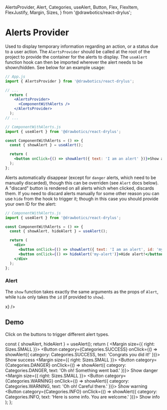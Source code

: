   AlertsProvider,
  Alert,
  Categories,
  useAlert,
  Button,
  Flex,
  FlexItem,
  FlexJustify,
  Margin,
  Sizes,
} from '@drawbotics/react-drylus';



# Alerts Provider
Used to display temporary information regarding an action, or a status due to a user action. The `AlertsProvider` should be called at the root of the project to provide the container for the alerts to display. The `useAlert` function hook can then be imported wherever the alert needs to be shown/hidden. See below for an example usage:

```jsx
// App.js
import { AlertsProvider } from '@drawbotics/react-drylus';

// ...
  return (
    <AlertsProvider>
      <ComponentWithAlerts />
    </AlertsProvider>
  );
// ...

// ComponentWithAlerts.js
import { useAlert } from '@drawbotics/react-drylus';

const ComponentWithAlerts = () => {
  const { showAlert } = useAlert();

  return (
    <button onClick={() => showAlert({ text: 'I am an alert' })}>Show alert when clicked!</button>
  );
};
```

Alerts automatically disappear (except for `danger` alerts, which need to be manually discarded), though this can be overriden (see `Alert` docs below). A "discard" button is rendered on all alerts which when clicked, discards them. If you need to discard alerts manually for some other reason you can use `hide` from the hook to trigger it; though in this case you should provide your own ID for the alert:

```jsx
// ComponentWithAlerts.js
import { useAlert } from '@drawbotics/react-drylus';

const ComponentWithAlerts = () => {
  const { showAlert, hideAlert } = useAlert();

  return (
    <div>
      <button onClick={() => showAlert({ text: 'I am an alert', id: 'my-alert' })}>Show alert when clicked!</button>
      <button onClick={() => hideAlert('my-alert')}>Hide alert!</button>
    </div>
  );
};
```

### Alert
The `show` function takes exactly the same arguments as the props of `Alert`, while `hide` only takes the `id` (if provided to `show`).

<Playground component={Alert}>
  <Alert category={Categories.DANGER} text="This is an information message" onClickDismiss={x=>x} />
</Playground>


## Demo
Click on the buttons to trigger different alert types.

  const { showAlert, hideAlert } = useAlert();
  return (
    <Flex justify={FlexJustify.START}>
      <FlexItem>
        <Margin size={{ right: Sizes.SMALL }}>
          <Button category={Categories.SUCCESS} onClick={() => showAlert({ category: Categories.SUCCESS, text: 'Congrats you did it!' })}>
            Show success
          </Button>
        </Margin>
      </FlexItem>
      <FlexItem>
        <Margin size={{ right: Sizes.SMALL }}>
          <Button category={Categories.DANGER} onClick={() => showAlert({ category: Categories.DANGER, text: 'Oh oh! Something went bad.' })}>
            Show danger
          </Button>
        </Margin>
      </FlexItem>
      <FlexItem>
        <Margin size={{ right: Sizes.SMALL }}>
          <Button category={Categories.WARNING} onClick={() => showAlert({ category: Categories.WARNING, text: 'Oh oh! Careful there.' })}>
            Show warning
          </Button>
        </Margin>
      </FlexItem>
      <FlexItem>
        <Button category={Categories.INFO} onClick={() => showAlert({ category: Categories.INFO, text: 'Here is some info. You are welcome.' })}>
          Show info
        </Button>
      </FlexItem>
    </Flex>
  );
};

<AlertsProvider>
  <Demo />
</AlertsProvider>
